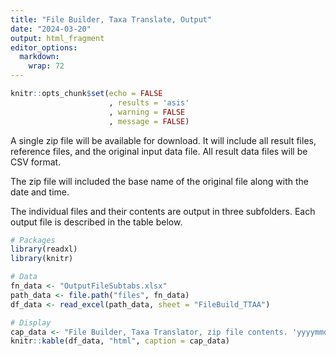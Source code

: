 ```yaml
---
title: "File Builder, Taxa Translate, Output"
date: "2024-03-20"
output: html_fragment
editor_options: 
  markdown: 
    wrap: 72
---
```


```r
knitr::opts_chunk$set(echo = FALSE
                      , results = 'asis'
                      , warning = FALSE
                      , message = FALSE)
```

A single zip file will be available for download. It will include all result
files, reference files, and the original input data file. All result data files will be CSV 
format.

The zip file will included the base name of the original file along with the 
date and time.

The individual files and their contents are output in three subfolders. Each output file is described in the table below.

```r
# Packages
library(readxl)
library(knitr)

# Data
fn_data <- "OutputFileSubtabs.xlsx"
path_data <- file.path("files", fn_data)
df_data <- read_excel(path_data, sheet = "FileBuild_TTAA")

# Display
cap_data <- "File Builder, Taxa Translator, zip file contents. 'yyyymmdd' represents the date when the associated file has last been updated."
knitr::kable(df_data, "html", caption = cap_data)
```

